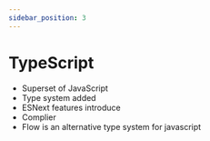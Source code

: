 ```yaml
---
sidebar_position: 3
---
```


# TypeScript

- Superset of JavaScript
- Type system added
- ESNext features introduce
- Complier
- Flow is an alternative type system for javascript